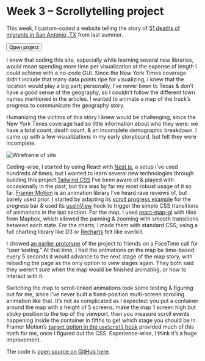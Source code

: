 # Week 3 – Scrollytelling project

This week, I custom-coded a website telling the story of [51 deaths of migrants in San Antonio, TX](https://www.nytimes.com/live/2022/06/28/us/texas-migrants-dead) from last summer.

<Button as="a" href="https://51-migrants.vercel.app">Open project</Button>

I knew that coding this site, especially while learning several new libraries, would mean spending more time per visualization at the expense of length I could achieve with a no-code GUI. Since the New York Times coverage didn’t include that many data points ripe for visualizing, I knew that the location would play a big part; personally, I’ve never been to Texas & don’t have a good sense of the geography, so I couldn’t follow the different town names mentioned in the articles. I wanted to animate a map of the truck’s progress to communicate the geography story.

Humanizing the victims of this story I knew would be challenging, since the New York Times coverage had so little information about who they were: we have a total count, death count, & an incomplete demographic breakdown. I came up with a few visualizations in my early storyboard, but felt they were incomplete.

![Wireframe of site](https://cloud-62675gkqj-lachlanjc.vercel.app/wireframe.jpg)

Coding-wise, I started by using React with [Next.js](https://nextjs.org), a setup I’ve used hundreds of times, but I wanted to learn several new technologies through building this project.[Tailwind CSS](https://tailwindcss.com/) I’ve been aware of & played with occasionally in the past, but this was by far my most robust usage of it so far. [Framer Motion](https://www.framer.com/motion/) is an animation library I’ve heard rave reviews of, but barely used prior. I started by adapting its [scroll progress example](https://www.framer.com/docs/scroll-animations/#scroll-triggered-animations) for the progress bar & used its [useInView](https://www.framer.com/docs/use-in-view/) hook to trigger the simple CSS transitions of animations in the last section. For the map, I used [react-map-gl](https://visgl.github.io/react-map-gl/docs) with tiles from Mapbox, which allowed the panning & zooming with smooth transitions between each state. For the charts, I made them with standard CSS; using a full charting library like D3 or [Recharts](https://recharts.org/en-US/) felt like overkill.

I showed [an earlier prototype](https://51-migrants-44hvhrwws-lachlanjc.vercel.app/) of the project to friends on a FaceTime call for “user testing.” At that time, I had the animations on the map be time-based: every 5 seconds it would advance to the next stage of the map story, with reloading the page as the only option to view stages again. They both said they weren’t sure when the map would be finished animating, or how to interact with it.

Switching the map to scroll-linked animations took some testing & figuring out for me, since I’ve never built a fixed-position multi-screen scrolling animation like that. It’s not as complicated as I expected: you put a container around the map with a height of 5 screens, make the map 1 screen high but sticky position to the top of the viewport, then you measure scroll events happening inside the container in fifths to get which stage you should be in. Framer Motion’s [`target` option in the `useScroll` hook](https://www.framer.com/docs/use-scroll/#%23element-position) provided much of this math for me, once I figured out the CSS. Experience-wise, I think it’s a huge improvement.

The code is [open source on GitHub here](https://github.com/lachlanjc/51-migrants).
